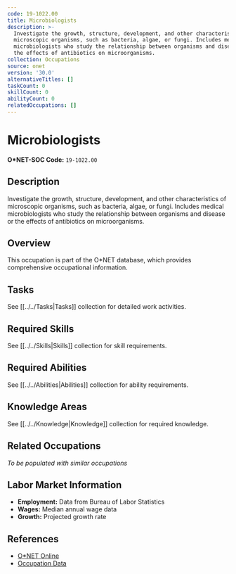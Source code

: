 ```yaml
---
code: 19-1022.00
title: Microbiologists
description: >-
  Investigate the growth, structure, development, and other characteristics of
  microscopic organisms, such as bacteria, algae, or fungi. Includes medical
  microbiologists who study the relationship between organisms and disease or
  the effects of antibiotics on microorganisms.
collection: Occupations
source: onet
version: '30.0'
alternativeTitles: []
taskCount: 0
skillCount: 0
abilityCount: 0
relatedOccupations: []
---
```

# Microbiologists

**O*NET-SOC Code:** `19-1022.00`

## Description

Investigate the growth, structure, development, and other characteristics of microscopic organisms, such as bacteria, algae, or fungi. Includes medical microbiologists who study the relationship between organisms and disease or the effects of antibiotics on microorganisms.

## Overview

This occupation is part of the O*NET database, which provides comprehensive occupational information.

## Tasks

See [[../../Tasks|Tasks]] collection for detailed work activities.

## Required Skills

See [[../../Skills|Skills]] collection for skill requirements.

## Required Abilities

See [[../../Abilities|Abilities]] collection for ability requirements.

## Knowledge Areas

See [[../../Knowledge|Knowledge]] collection for required knowledge.

## Related Occupations

*To be populated with similar occupations*

## Labor Market Information

- **Employment:** Data from Bureau of Labor Statistics
- **Wages:** Median annual wage data
- **Growth:** Projected growth rate

## References

- [O*NET Online](https://www.onetonline.org/link/summary/19-1022.00)
- [Occupation Data](https://www.onetcenter.org/)
